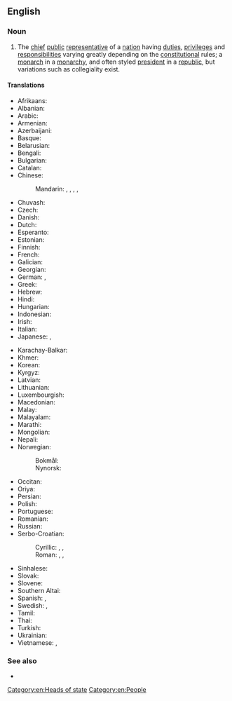 ==English==

===Noun===
{{wikipedia}}
{{en-noun|heads of state}}

# The [[chief]] [[public]] [[representative]] of a [[nation]] having [[duties]], [[privilege]]s and [[responsibilities]] varying greatly depending on the [[constitution]]al rules; a [[monarch]] in a [[monarchy]], and often styled [[president]] in a [[republic]], but variations such as collegiality exist.

====Translations====
{{trans-top|the chief public representative of a nation}}
* Afrikaans: {{t|af|staatshoof}}
* Albanian: {{t|sq|kreu i shtetit}}
* Arabic: {{t|ar|رَئِيس دَوْلَة|m}}
* Armenian: {{t|hy|պետության գլուխն}}
* Azerbaijani: {{t|az|dövlət başçısı}}
* Basque: {{t|eu|estatuburu}}
* Belarusian: {{t|be|кіраўнік дзяржавы|m}}
* Bengali: {{t|bn|রাষ্ট্রপ্রধান}}
* Bulgarian: {{t|bg|държавен глава|m}}
* Catalan: {{t|ca|cap d'estat|m}}
* Chinese:
*: Mandarin: {{t+|cmn|國家元首|sc=Hani}}, {{t+|cmn|国家元首|tr=guójiā yuánshǒu|sc=Hani}}, {{t+|cmn|元首|tr=yuánshǒu|sc=Hani}}, {{t+|cmn|政府首腦|sc=Hani}}, {{t+|cmn|政府首脑|tr=zhèngfǔ shǒunǎo|sc=Hani}}
* Chuvash: {{t|cv|патшалӑх пуҫлӑхӗ}}
* Czech: {{t|cs|hlava státu|m|f}}
* Danish: {{t+|da|statsoverhoved|n}}
* Dutch: {{t+|nl|staatshoofd|n}}
* Esperanto: {{t|eo|ŝtatestro}}
* Estonian: {{t|et|riigipea}}
* Finnish: {{t+|fi|valtionpäämies}}
* French: {{t+|fr|chef d'État|m}}
* Galician: {{t|gl|xefe de estado|m}}
* Georgian: {{t|ka|სახელმწიფოს მეთაური}}
* German: {{t+|de|Staatsoberhaupt|n}}, {{t+|de|Staatschef|m}}
* Greek: {{t|el|επικεφαλής του κράτους|m}}
* Hebrew: {{t|he|ראש מדינה|m|tr=rosh m'diná}}
* Hindi: {{t|hi|राष्ट्रप्रमुख}}
* Hungarian: {{t+|hu|államfő}}
* Indonesian: {{t+|id|kepala negara}}
* Irish: {{t|ga|ceann stáit|m}}
* Italian: {{t|it|capo di stato}}
* Japanese: {{t+|ja|国家元首|tr=こっかげんしゅ, kokkagenshu}}, {{t+|ja|元首|tr=げんしゅ, genshu}}
{{trans-mid}}
* Karachay-Balkar: {{t|krc|къралны башчысы}}
* Khmer: {{t|km|ប្រមុខរដ្ឋ|sc=Khmr|tr=prɑmuk roat}}
* Korean: {{t|ko|국가원수}}
* Kyrgyz: {{t|ky|мамлекет башчысы}}
* Latvian: {{t|lv|valsts vadītājs|m}}
* Lithuanian: {{t|lt|valstybės vadovas|m}}
* Luxembourgish: {{t|lb|Staatschef|m}}
* Macedonian: {{t|mk|шефот на државата|m}}
* Malay: {{t+|ms|ketua negara}}
* Malayalam: {{t|ml|രാഷ്ട്രത്തലവൻ}}
* Marathi: {{t|mr|राष्ट्रप्रमुख}}
* Mongolian: {{t+|mn|төрийн тэргүүн}}
* Nepali: {{t|ne|राष्ट्रप्रमुख}}
* Norwegian:
*: Bokmål: {{t+|no|statsoverhode|n}}
*: Nynorsk: {{t|nn|statsoverhovud|n}}
* Occitan: {{t|oc|cap d'estat|m}}
* Oriya: {{t|or|ରାଷ୍ଟ୍ରମୁଖ୍ୟ}}
* Persian: {{t|fa|رئیس کشور|tr=ra'is kešvar}}
* Polish: {{t+|pl|głowa państwa|m|f}}
* Portuguese: {{t|pt|chefe de estado|m|f}}
* Romanian: {{t|ro|șef de stat|m}}
* Russian: {{t|ru|глава́ госуда́рства|m|f}}
* Serbo-Croatian:
*: Cyrillic: {{t|sh|шеф државе|m}}, {{t|sh|поглавар државе|m}}, {{t|sh|поглавар државни|m}}
*: Roman: {{t|sh|šef države|m}}, {{t|sh|poglavar države|m}}, {{t|sh|poglavar državni|m}}
* Sinhalese: {{t|si|රාජ්‍ය නායක}}
* Slovak: {{t|sk|hlava štátu|m|f}}
* Slovene: {{t|sl|vodja države|m}}
* Southern Altai: {{t|alt|эл башчы}}
* Spanish: {{t|es|jefe de estado|m}}, {{t+|es|mandatario|m}}
* Swedish: {{t+|sv|statschef|c}}, {{t+|sv|statsöverhuvud|n}}
* Tamil: {{t|ta|நாட்டுத் தலைவர்}}
* Thai: {{t|th|ประมุขแห่งรัฐ|tr=bprà-múk hàeng rát}}
* Turkish: {{t+|tr|devlet başkanı}}
* Ukrainian: {{t|uk|голова́ держа́ви|m|f|sc=Cyrl}}
* Vietnamese: {{t|vi|nguyên thủ quốc gia}}, {{t+|vi|quốc trưởng}}
{{trans-bottom}}

===See also===
* {{l|en|head of government}}

[[Category:en:Heads of state]]
[[Category:en:People]]